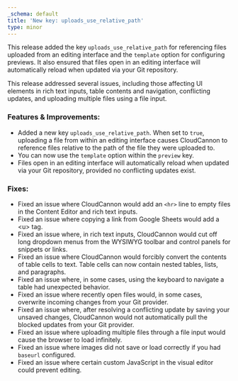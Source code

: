 ```yaml
---
_schema: default
title: 'New key: uploads_use_relative_path'
type: minor
---
```

This release added the key `uploads_use_relative_path` for referencing files uploaded from an editing interface and the `template` option for configuring previews. It also ensured that files open in an editing interface will automatically reload when updated via your Git repository.

This release addressed several issues, including those affecting UI elements in rich text inputs, table contents and navigation, conflicting updates, and uploading multiple files using a file input.

### Features & Improvements:

* Added a new key `uploads_use_relative_path`. When set to `true`, uploading a file from within an editing interface causes CloudCannon to reference files relative to the path of the file they were uploaded to.
* You can now use the `template` option within the `preview` key.
* Files open in an editing interface will automatically reload when updated via your Git repository, provided no conflicting updates exist.

### Fixes:

* Fixed an issue where CloudCannon would add an `<hr>` line to empty files in the Content Editor and rich text inputs.
* Fixed an issue where copying a link from Google Sheets would add a &lt;u&gt; tag.
* Fixed an issue where, in rich text inputs, CloudCannon would cut off long dropdown menus from the WYSIWYG toolbar and control panels for snippets or links.
* Fixed an issue where CloudCannon would forcibly convert the contents of table cells to text. Table cells can now contain nested tables, lists, and paragraphs.
* Fixed an issue where, in some cases, using the keyboard to navigate a table had unexpected behavior.
* Fixed an issue where recently open files would, in some cases, overwrite incoming changes from your Git provider.
* Fixed an issue where, after resolving a conflicting update by saving your unsaved changes, CloudCannon would not automatically pull the blocked updates from your Git provider.
* Fixed an issue where uploading multiple files through a file input would cause the browser to load infinitely.
* Fixed an issue where images did not save or load correctly if you had `baseurl` configured.
* Fixed an issue where certain custom JavaScript in the visual editor could prevent editing.
